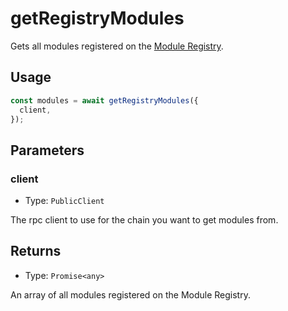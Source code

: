 # getRegistryModules

Gets all modules registered on the [Module Registry](/module-registry).

## Usage

```typescript copy
const modules = await getRegistryModules({
  client,
});
```

## Parameters

### client

- Type: `PublicClient`

The rpc client to use for the chain you want to get modules from.

## Returns

- Type: `Promise<any>`

An array of all modules registered on the Module Registry.
